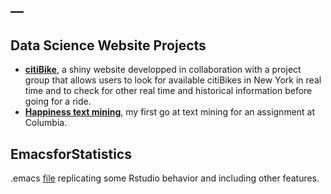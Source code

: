 ---
---

<link rel="stylesheet" href="styles.css" type="text/css">

## Data Science Website Projects

- [**citiBike**](https://gabriben.shinyapps.io/work/), a shiny website developped in collaboration with a project group that allows users to look for available citiBikes in New York in real time and to check for other real time and historical information before going for a ride. 
- [**Happiness text mining**](./index2.html), my first go at text mining for an assignment at Columbia.

## EmacsforStatistics

.emacs [file](https://github.com/gabriben/EmacsforStatistics) replicating some Rstudio behavior and including other features.

